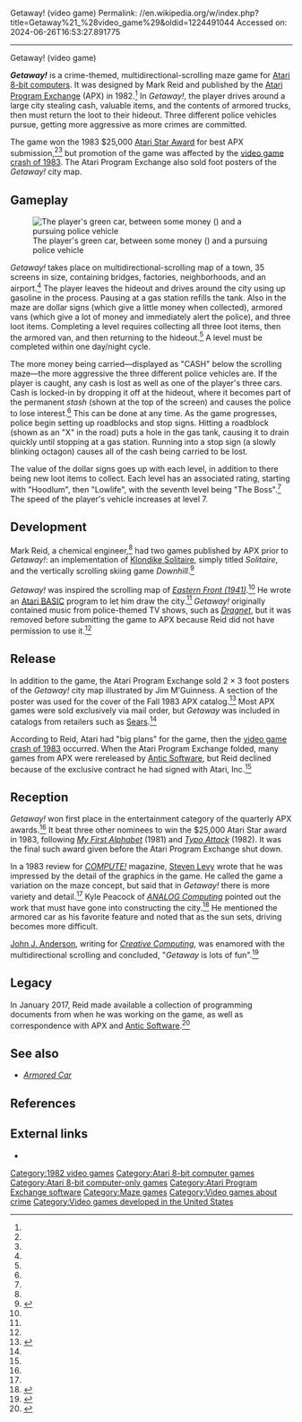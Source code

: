 Getaway! (video game)
Permalink: //en.wikipedia.org/w/index.php?title=Getaway%21_%28video_game%29&oldid=1224491044
Accessed on: 2024-06-26T16:53:27.891775



------
Getaway! (video game)
{{Short description|1982 video game}}
{{Infobox video game
| title = Getaway!
| image = Getaway! cover.jpg
| caption = Manual with a sticker added after winning the Atari Star award.
| released = 1982
| designer = Mark Reid<ref name="giantlist">{{cite web|title=The Giant List of Classic Game Programmers|url=https://dadgum.com/giantlist/ |last1=Hague |first1=James}}</ref>
| publisher = [[Atari Program Exchange]]
| platforms = [[Atari 8-bit]]
| genre = [[Maze video game|Maze]]
}}

'''''Getaway!''''' is a crime-themed, multidirectional-scrolling maze game for [[Atari 8-bit computers]]. It was designed by Mark Reid and published by the [[Atari Program Exchange]] (APX) in 1982.<ref name="giantlist"/> In ''Getaway!'', the player drives around a large city stealing cash, valuable items, and the contents of armored trucks, then must return the loot to their hideout. Three different police vehicles pursue, getting more aggressive as more crimes are committed.

The game won the 1983 $25,000 [[Atari Star Award]] for best APX submission,<ref name="reid"/><ref name="mace"/> but promotion of the game was affected by the [[video game crash of 1983]]. The Atari Program Exchange also sold {{nowrap|2 × 3}} foot posters of the ''Getaway!'' city map.

==Gameplay==
[[Image:Getaway!_Atari_8-bit_screenshot.png|thumb|left|The player's green car, between some money ({{key press|$}}) and a pursuing police vehicle]]

''Getaway!'' takes place on multidirectional-scrolling map of a town, 35 screens in size, containing bridges, factories, neighborhoods, and an airport.<ref name=inscore/> The player leaves the hideout and drives around the city using up gasoline in the process. Pausing at a gas station refills the tank. Also in the maze are dollar signs (which give a little money when collected), armored vans (which give a lot of money and immediately alert the police), and three loot items. Completing a level requires collecting all three loot items, then the armored van, and then returning to the hideout.<ref name=manual/> A level must be completed within one day/night cycle.

The more money being carried—displayed as "CASH" below the scrolling maze—the more aggressive the three different police vehicles are. If the player is caught, any cash is lost as well as one of the player's three cars. Cash is locked-in by dropping it off at the hideout, where it becomes part of the permanent ''stash'' (shown at the top of the screen) and causes the police to lose interest.<ref name=manual/> This can be done at any time. As the game progresses, police begin setting up roadblocks and stop signs. Hitting a roadblock (shown as an "X" in the road) puts a hole in the gas tank, causing it to drain quickly until stopping at a gas station. Running into a stop sign (a slowly blinking octagon) causes all of the cash being carried to be lost.

The value of the dollar signs goes up with each level, in addition to there being new loot items to collect. Each level has an associated rating, starting with "Hoodlum", then "Lowlife", with the seventh level being "The Boss".<ref name=manual/> The speed of the player's vehicle increases at level 7.

==Development==
Mark Reid, a chemical engineer,<ref name="mace"/> had two games published by APX prior to ''Getaway!'': an implementation of [[Klondike Solitaire]], simply titled ''Solitaire'', and the vertically scrolling skiing game ''Downhill''.<ref>{{cite web|url=http://www.atarimania.com/list_games_atari-400-800-xl-xe-reid-mark_team_1100_8_G.html|website=Atari Mania|title=Games by Mark Reid}}</ref>

''Getaway!'' was inspired the scrolling map of ''[[Eastern Front (1941)]]''.<ref name=everything/> He wrote an [[Atari BASIC]] program to let him draw the city.<ref name="reid"/> ''Getaway!'' originally contained music from police-themed TV shows, such as ''[[Dragnet (franchise)|Dragnet]]'', but it was removed before submitting the game to APX because Reid did not have permission to use it.<ref name="reid"/>

==Release==
In addition to the game, the Atari Program Exchange sold 2 × 3 foot posters of the ''Getaway!'' city map illustrated by Jim M'Guinness. A section of the poster was used for the cover of the Fall 1983 APX catalog.<ref>{{cite web|url=https://archive.org/details/Atari_Program_Exchange_catalog_Fall_1983 |website=archive.org |title=APX Product Catalog |date=Fall 1983}}</ref> Most APX games were sold exclusively via mail order, but ''Getaway'' was included in catalogs from retailers such as [[Sears]].<ref name=everything/>

According to Reid, Atari had "big plans" for the game, then the [[video game crash of 1983]] occurred. When the Atari Program Exchange folded, many games from APX were rereleased by [[Antic Software]], but Reid declined because of the exclusive contract he had signed with Atari, Inc.<ref name=everything/>

==Reception==
''Getaway!'' won first place in the entertainment category of the quarterly APX awards.<ref name=everything/> It beat three other nominees to win the $25,000 Atari Star award in 1983, following ''[[My First Alphabet]]'' (1981) and ''[[Typo Attack]]'' (1982). It was the final such award given before the Atari Program Exchange shut down.

In a 1983 review for ''[[Compute!|COMPUTE!]]'' magazine, [[Steven Levy]] wrote that he was impressed by the detail of the graphics in the game. He called the game a variation on the maze concept, but said that in ''Getaway!'' there is more variety and detail.<ref name="levy"/> Kyle Peacock of ''[[ANALOG Computing]]'' pointed out the work that must have gone into constructing the city.<ref>{{cite journal |last1=Peacock |first1=Kyle |title=Review: Getaway |journal=ANALOG Computing |date=November 1983 |issue=14 |pages=30–31 |url=https://archive.org/details/analog-computing-magazine-14/page/n31/mode/2up}}</ref> He mentioned the armored car as his favorite feature and noted that as the sun sets, driving becomes more difficult.

[[John J. Anderson]], writing for ''[[Creative Computing]]'', was enamored with the multidirectional scrolling and concluded, "''Getaway'' is lots of fun".<ref>{{cite journal |last1=Anderson |first1=John J. |title=A Gaggle of Games for Atari |journal=Creative Computing |date=September 1983 |page=110 |url=https://archive.org/details/CreativeComputingbetterScan198309/page/n111/mode/2up}}</ref>

==Legacy==
In January 2017, Reid made available a collection of programming documents from when he was working on the game, as well as correspondence with APX and [[Antic Software]].<ref name="archive">{{cite web|title=Mark Reid - Getaway! archives|url=https://archive.org/details/MarkReidGetawayArchives|website=archive.org|date=6 January 2017}}</ref>

==See also==
* ''[[Armored Car (video game)|Armored Car]]''

==References==
{{reflist|refs=
<ref name="manual">{{cite book|title=Getaway! Manual|publisher=Atari Program Exchange|url=http://www.atarimania.com/8bit/manuals/APX_Getaway!_v4.pdf|last1=Reid|first1=Mark|date=1982}}</ref>
<ref name="mace">{{cite journal|last1=Mace|first1=Scott|title=Electronic Antics: Is your game a winner?|journal=InfoWorld|date=February 20, 1984|url=https://books.google.com/books?id=hS4EAAAAMBAJ&pg=PA66}}</ref>
<ref name="levy">{{cite journal|last1=Levy|first1=Steven|title=Getaway! for the Atari|journal=Compute!|date=September 1983|issue=40|page=180|url=http://www.atarimagazines.com/compute/issue40/review_getaway.php}}</ref>
<ref name="inscore">{{cite journal |last1=Inscore |first1=Jim |title=The Great Escape Game from APX |journal=The Atari Connection |date=June 1983 |volume=3 |issue=2 |pages=8–9 |url=https://archive.org/details/Atari_Connection_Volume_3_Number_2_1983-06_Atari_US/page/n9}}</ref>
<ref name="reid">{{citation|title=Reminiscing: Getaway!|url=http://www.qlam.com/atari/s_getaway.html|date=June 1996}}</ref>
<ref name="everything">{{cite web |title=A Conversation with Mark Reid, Author of Getaway!
|url=https://www.everythingamiga.com/2021/01/a-conversation-with-mark-reid-author-of-getaway.html |website=Everything Amiga |date=January 7, 2021}}</ref>
}}

==External links==
* {{atarimania|id=2193}}

[[Category:1982 video games]]
[[Category:Atari 8-bit computer games]]
[[Category:Atari 8-bit computer-only games]]
[[Category:Atari Program Exchange software]]
[[Category:Maze games]]
[[Category:Video games about crime]]
[[Category:Video games developed in the United States]]